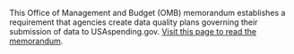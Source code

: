 This Office of Management and Budget (OMB) memorandum establishes a
requirement that agencies create data quality plans governing their
submission of data to USAspending.gov.
 <a target="_blank" rel="noopener noreferrer" href="https://www.whitehouse.gov/wp-content/uploads/2018/06/M-18-16.pdf">Visit this page to read the memorandum</a>.